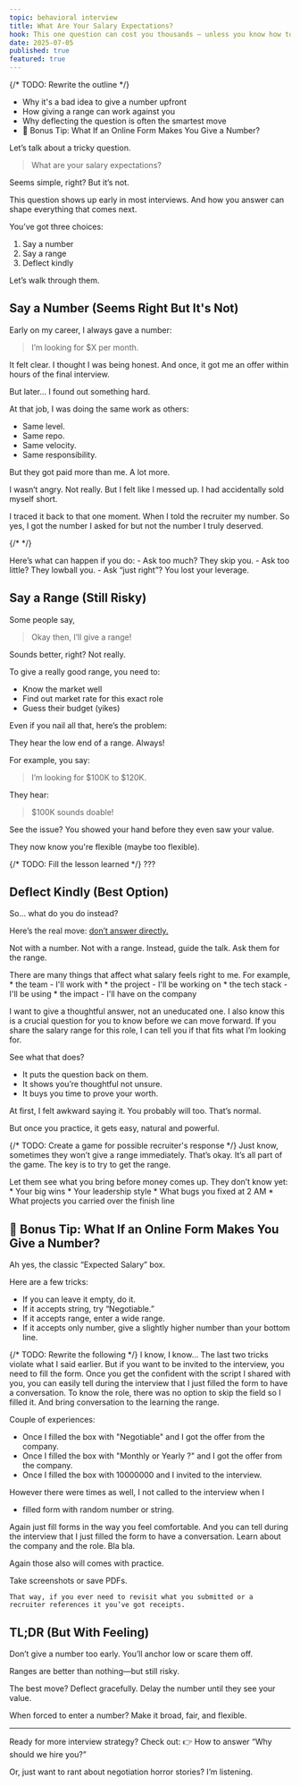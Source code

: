 ```yaml
---
topic: behavioral interview
title: What Are Your Salary Expectations?
hook: This one question can cost you thousands — unless you know how to answer it right.
date: 2025-07-05
published: true
featured: true
---
```



{/* TODO: Rewrite the outline */}
<CalloutWarning title="Here’s what you'll learn:" isIconVisible={false}> 
- Why it's a bad idea to give a number upfront
- How giving a range can work against you
- Why deflecting the question is often the smartest move
- 🎁 Bonus Tip: What If an Online Form Makes You Give a Number?
</CalloutWarning>

Let’s talk about a tricky question.

> What are your salary expectations?

Seems simple, right? But it’s not.

This question shows up early in most interviews.
And how you answer can shape everything that comes next.

You’ve got three choices:
1. Say a number
2. Say a range
3. Deflect kindly

Let’s walk through them.

## Say a Number (Seems Right But It's Not)

Early on my career, I always gave a number:

> I’m looking for $X per month.

It felt clear. 
I thought I was being honest.
And once, it got me an offer within hours of the final interview.

But later… I found out something hard.

At that job, I was doing the same work as others:
- Same level. 
- Same repo. 
- Same velocity. 
- Same responsibility. 

But they got paid more than me. A lot more.

I wasn’t angry. Not really.
But I felt like I messed up.
I had accidentally sold myself short.

I traced it back to that one moment. 
When I told the recruiter my number.
So yes, I got the number I asked for but not the number I truly deserved.

{/* <SalarySliderGame client:load /> */}

<CalloutTip title="Lesson learned: Don’t give a number first."> 
Here’s what can happen if you do:
- Ask too much? They skip you.
- Ask too little? They lowball you.
- Ask “just right”? You lost your leverage.
</CalloutTip>

## Say a Range (Still Risky)

Some people say,

> Okay then, I’ll give a range!

Sounds better, right?
Not really.

To give a really good range, you need to:
- Know the market well
- Find out market rate for this exact role
- Guess their budget (yikes)

Even if you nail all that, here’s the problem:

They hear the low end of a range. Always! 

For example, you say:

> I’m looking for $100K to $120K.

They hear:

> $100K sounds doable!

See the issue? You showed your hand before they even saw your value.

They now know you're flexible (maybe too flexible).

{/* TODO: Fill the lesson learned */}
<CalloutTip title="Lesson learned: ???"> 
???
</CalloutTip>


## Deflect Kindly (Best Option)

So… what do you do instead?

Here’s the real move: <ins>don’t answer directly.</ins>

Not with a number. Not with a range. Instead, guide the talk. Ask them for the range.

<CalloutSuccess title="Here's the script I use">
There are many things that affect what salary feels right to me. For example,
* the team - I'll work with
* the project - I'll be working on
* the tech stack - I'll be using
* the impact - I'll have on the company

I want to give a thoughtful answer, not an uneducated one.
I also know this is a crucial question for you to know before we can move forward.
If you share the salary range for this role,
I can tell you if that fits what I’m looking for.
</CalloutSuccess>


See what that does?
* It puts the question back on them.
* It shows you’re thoughtful not unsure.
* It buys you time to prove your worth.

<CalloutInfo title="Tip: Practice makes it more natural."> 
At first, I felt awkward saying it.
You probably will too.
That’s normal.

But once you practice, it gets easy, natural and powerful.
</CalloutInfo>

{/* TODO: Create a game for possible recruiter's response */}
Just know, sometimes they won’t give a range immediately.
That’s okay. It’s all part of the game.
The key is to try to get the range.

<CalloutTip title="Lesson learned: Don’t name your price before they know your value."> 
Let them see what you bring before money comes up. They don’t know yet:
* Your big wins
* Your leadership style
* What bugs you fixed at 2 AM
* What projects you carried over the finish line
</CalloutTip>

## 🎁 Bonus Tip: What If an Online Form Makes You Give a Number?
Ah yes, the classic “Expected Salary” box.

Here are a few tricks:
* If you can leave it empty, do it.
* If it accepts string, try “Negotiable.” 
* If it accepts range, enter a wide range. 
* If it accepts only number, give a slightly higher number than your bottom line.

{/* TODO: Rewrite the following */}
I know, I know... The last two tricks violate what I said earlier.
But if you want to be invited to the interview, you need to fill the form.
Once you get the confident with the script I shared with you, you can easily tell during the interview that I just filled the form to have a conversation.
To know the role, there was no option to skip the field so I filled it. And bring conversation to the learning the range.

Couple of experiences:
* Once I filled the box with "Negotiable" and I got the offer from the company.
* Once I filled the box with "Monthly or Yearly ?" and I got the offer from the company.
* Once I filled the box with 10000000 and I invited to the interview.

However there were times as well, I not called to the interview when I 
* filled form with random number or string. 

Again just fill forms in the way you feel comfortable. And you can tell during the interview that I just filled the form to have a conversation. 
Learn about the company and the role. Bla bla.

Again those also will comes with practice.

<CalloutTip title="Pro Tip: Save your responses."> 
    Take screenshots or save PDFs. 

    That way, if you ever need to revisit what you submitted or a recruiter references it you’ve got receipts. 
</CalloutTip>

## TL;DR (But With Feeling)
Don’t give a number too early. You’ll anchor low or scare them off.

Ranges are better than nothing—but still risky.

The best move? Deflect gracefully. Delay the number until they see your value.

When forced to enter a number? Make it broad, fair, and flexible.

---

Ready for more interview strategy? Check out:
👉 How to answer “Why should we hire you?”

Or, just want to rant about negotiation horror stories? I’m listening.
